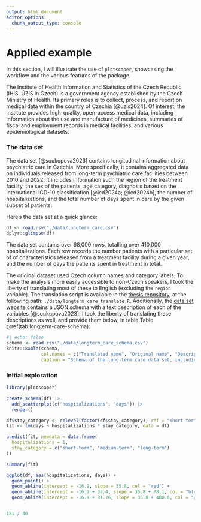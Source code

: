 ```yaml
---
output: html_document
editor_options: 
  chunk_output_type: console
---
```


# Applied example

In this section, I will illustrate the use of `plotscaper`, showcasing the workflow and the various features of the package.

The Institute of Health Information and Statistics of the Czech Republic (IHIS, ÚZIS in Czech) is a government agency established by the Czech Ministry of Health. Its primary roles is to collect, process, and report on medical data within the country of Czechia [@uzis2024]. Of interest, the institute provides high-quality, open-access medical data, including information about the use and manufacture of medicines, summaries of fiscal and employment records in medical facilities, and various epidemiological datasets.

### The data set

The data set [@soukupova2023] contains longitudinal information about psychiatric care in Czechia. More specifically, it contains aggregated data on individuals released from long-term psychiatric care facilities between 2010 and 2022. It includes information such the region of the treatment facility, the sex of the patients, age category, diagnosis based on the international ICD-10 classification [@icd2024a; @icd2024b], the number of hospitalizations, and the total number of days spent in care by the given subset of patients. 

Here's the data set at a quick glance:

```r
df <- read.csv("./data/longterm_care.csv")
dplyr::glimpse(df)
```

The data set contains over 68,000 rows, totalling over 410,000 hospitalizations. Each row records the number patients with a particular set of of characteristics released from a treatment facility during a given year, and the number of days the patients spent in treatment in total.

The original dataset used Czech column names and category labels. To make the analysis more easily accessible to non-Czech speakers, I took the liberty of translating most of these to English (excluding the `region` variable). The translation script is available in the [thesis repository](https://github.com/bartonicek/thesis), at the following path: `./data/longterm_care_translate.R`. Additionally, the [data set website](https://www.nzip.cz/data/2060-dlouhodoba-psychiatricka-pece) contains a JSON schema with a text description of each of the variables [@soukupova2023]. I took the liberty of translating these descriptions as well, and provide them below, in table Table \@ref(tab:longterm-care-schema):

```r
#| echo: false
schema <- read.csv("./data/longterm_care_schema.csv")
knitr::kable(schema, 
             col.names = c("Translated name", "Original name", "Description"), 
             caption = "Schema of the long-term care data set, including the original column names (Czech), as well as translated names and descriptions.")
```

### Initial exploration

```r

library(plotscaper)

create_schema(df) |>
  add_scatterplot(c("hospitalizations", "days")) |>
  render()

df$stay_category <- relevel(factor(df$stay_category), ref = "short-term")
fit <- lm(days ~ hospitalizations * stay_category, data = df)

predict(fit, newdata = data.frame(
  hospitalizations = 1,
  stay_category = c("short-term", "medium-term", "long-term")
))

summary(fit)

ggplot(df, aes(hospitalizations, days)) +
  geom_point() +
  geom_abline(intercept = -16.9, slope = 35.8, col = "red") +
  geom_abline(intercept = -16.9 + 32.4, slope = 35.8 + 78.1, col = "blue") +
  geom_abline(intercept = -16.9 + 81.76, slope = 35.8 + 480.8, col = "green")


181 / 40
```
